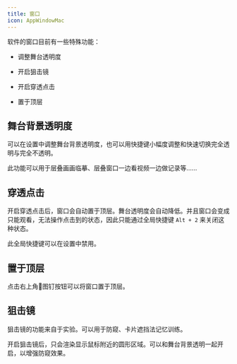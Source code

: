 ```yaml
---
title: 窗口
icon: AppWindowMac
---
```


软件的窗口目前有一些特殊功能：

- 调整舞台透明度

- 开启狙击镜

- 开启穿透点击

- 置于顶层


## 舞台背景透明度

可以在设置中调整舞台背景透明度，也可以用快捷键小幅度调整和快速切换完全透明与完全不透明。

此功能可以用于层叠画画临摹、层叠窗口一边看视频一边做记录等……

## 穿透点击

开启穿透点击后，窗口会自动置于顶层。舞台透明度会自动降低。并且窗口会变成只能观看，无法操作点击到的状态，因此只能通过全局快捷键 `Alt + 2` 来关闭这种状态。

此全局快捷键可以在设置中禁用。

## 置于顶层

点击右上角📌图钉按钮可以将窗口置于顶层。

## 狙击镜

狙击镜的功能来自于实验。可以用于防窥、卡片遮挡法记忆训练。

开启狙击镜后，只会渲染显示鼠标附近的圆形区域。可以和舞台背景透明一起开启，以增强防窥效果。